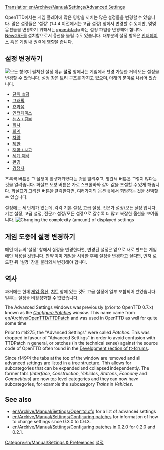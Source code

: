 [[Translation:en/Archive/Manual/Settings/Advanced Settings]]
{{ko/Manual/목차}}

OpenTTD에서는 게임 플레이에 많은 영향을 끼치는 많은 설정들을 변경할 수 있습니다. 많은 설정들은 '설정' (1.4.4 이전에서는 고급 설정) 창에서 변경할 수 있지만, 몇몇 옵션들을 변경하기 위해서는 [[ko/Openttd.cfg|openttd.cfg]] 라는 설정 파일을 변경해야 합니다. [[ko/NewGRF|NewGRF]]를 설치함으로서 옵션을 늘릴 수도 있습니다. 대부분의 설정 항목은 [[ko/Manual/게임 인터페이스|인터페이스]] 혹은 게임 내 권력에 영향을 줍니다.

==설정 변경하기==
[[File:ko/Archive/Manual/Settings/Advanced options full.png|thumb|right|모든 항목이 펼쳐진 설정 메뉴]]
{{ko/Archive/Manual/Settings/설정}}
'''설정''' 창에서는 게임에서 변경 가능한 거의 모든 설정을 변경할 수 있습니다. 설정 창은 트리 구조를 가지고 있으며, 아래의 분야로 나뉘어 있습니다.

* [[ko/Archive/Unmapped/설정/단위 설정|단위 설정]]
* [[ko/Archive/Unmapped/설정/그래픽|그래픽]]
* [[ko/Archive/Unmapped/설정/효과음|효과음]]
* [[ko/설정/인터페이스|인터페이스]]
* [[ko/설정/뉴스/정보|뉴스 / 정보]]
* [[ko/설정/회사|회사]]
* [[ko/설정/회계|회계]]
* [[ko/설정/차량|차량]]
* [[ko/설정/제한|제한]]
* [[ko/설정/재앙/사고|재앙 / 사고]]
* [[ko/설정/세계 제작|세계 제작]]
* [[ko/설정/환경|환경]]
* [[ko/설정/경쟁자|경쟁자]]

초록색 버튼은 그 설정이 활성화되었다는 것을 알려주고, 빨간색 버튼은 그렇지 않다는 것을 알려줍니다. 화살표 모양 버튼은 가로 스크롤바와 같이 값을 조절할 수 있게 해줍니다.  화살표가 그려진 버튼을 클릭한다면, 여러가지의 옵션 중에서 희망하는 것을 선택할 수 있습니다.

설정에는 세 단계가 있는데, 각각 기본 설정, 고급 설정, 전문가 설정/모든 설정 입니다. 기본 설정, 고급 설정, 전문가 설정/모든 설정으로 갈수록 더 많고 복잡한 옵션을 보여줍니다.
[[File:ko/Archive/Manual/Settings/Settings select.png|Changing the complexity (amount) of displayed settings]]

== 게임 도중에 설정 변경하기 ==
메인 메뉴의 '설정' 창에서 설정을 변경한다면, 변경된 설정은 앞으로 새로 만드는 게임에만 적용될 것입니다. 만약 이미 게임을 시작한 후에 설정을 변경하고 싶다면, 먼저 로드한 뒤 '설정' 창을 불러와서 변경해야 합니다.

== 역사 ==
과거에는 현재 [[ko/게임 옵션 창|게임 옵션]], [[ko/치트|치트]] 창에 있는 것도 고급 설정에 일부 포함되어 있었습니다. 일부는 설정을 비활성화할 수 없었습니다.

The Advanced Settings windows was previously (prior to OpenTTD 0.7.x) known as the ''[[en/Archive/Manual/Settings/Configuring patches|Configure Patches]] window''. This name came from [[en/Archive/OpenTTD/TTDPatch]] and was used in OpenTTD as well for quite some time.

Prior to r14275, the "Advanced Settings" were called ''Patches''. This was dropped in favour of "Advanced Settings" in order to avoid confusion with TTDPatch in general, or patches (in the technical sense) against the source code of OpenTTD often found in the [http://www.tt-forums.net/viewforum.php?f=33 Development section of tt-forums].

Since r14974 the tabs at the top of the window are removed and all advanced settings are listed in a tree structure. This allows for subcategories that can be expanded and collapsed independently. The former tabs (''Interface'', ''Construction'', ''Vehicles'', ''Stations'', ''Economy'' and ''Competitors'') are now top level categories and they can now have subcategories, for example the subcategory ''Trains'' in ''Vehicles''.

==See also==
*[[en/Archive/Manual/Settings/Openttd.cfg]] for a list of advanced settings
*[[en/Archive/Manual/Settings/Configuring patches]] for information of how to change settings since 0.3.0 to 0.6.3.
*[[en/Archive/Manual/Settings/Configuring patches in 0.2.0]] for 0.2.0 and 0.2.1.

[[Category:en/Manual/Settings & Preferences]][[Category:ko/한국어 문서|설정]]